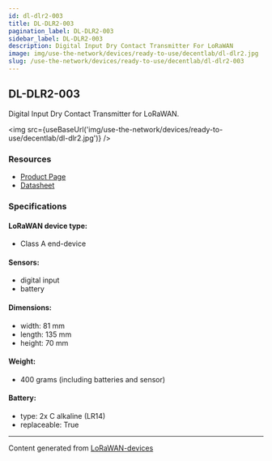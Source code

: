 ```yaml
---
id: dl-dlr2-003
title: DL-DLR2-003
pagination_label: DL-DLR2-003
sidebar_label: DL-DLR2-003
description: Digital Input Dry Contact Transmitter For LoRaWAN
image: img/use-the-network/devices/ready-to-use/decentlab/dl-dlr2.jpg
slug: /use-the-network/devices/ready-to-use/decentlab/dl-dlr2-003
---
```



## DL-DLR2-003

Digital Input Dry Contact Transmitter for LoRaWAN.

<img src={useBaseUrl('img/use-the-network/devices/ready-to-use/decentlab/dl-dlr2.jpg')} />

### Resources

- [Product Page](https://www.decentlab.com/products/analog-or-digital-sensor-device-for-lorawan)
- [Datasheet](https://cdn.decentlab.com/download/datasheets/Decentlab-DL-DLR2-datasheet.pdf)

### Specifications

#### LoRaWAN device type:

- Class A end-device

#### Sensors:

- digital input
- battery

#### Dimensions:

- width: 81 mm
- length: 135 mm
- height: 70 mm

#### Weight:

- 400 grams (including batteries and sensor)

#### Battery:

- type: 2x C alkaline (LR14)
- replaceable: True

---

Content generated from [LoRaWAN-devices](https://github.com/TheThingsNetwork/lorawan-devices)
